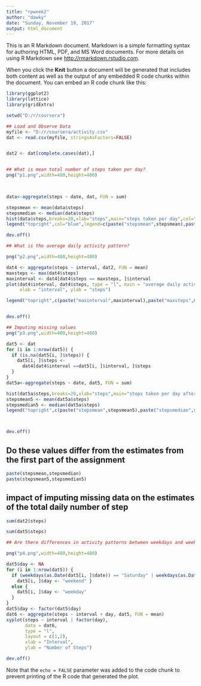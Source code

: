 ---
title: "rpweek2"
author: "dawky"
date: "Sunday, November 19, 2017"
output: html_document
---

This is an R Markdown document. Markdown is a simple formatting syntax for authoring HTML, PDF, and MS Word documents. For more details on using R Markdown see <http://rmarkdown.rstudio.com>.

When you click the **Knit** button a document will be generated that includes both content as well as the output of any embedded R code chunks within the document. You can embed an R code chunk like this:

```{r}
library(ggplot2) 
library(lattice) 
library(gridExtra) 

setwd("D:/r/coursera")

## Load and Observe Data 
myfile <- "D:/r/coursera/activity.csv" 
dat <- read.csv(myfile, stringsAsFactors=FALSE) 


dat2 <- dat[complete.cases(dat),] 


## What is mean total number of steps taken per day? 
png("p1.png",width=480,height=480)

 

data<-aggregate(steps ~ date, dat, FUN = sum) 

stepsmean <- mean(data$steps) 
stepsmedian <- median(data$steps)
hist(data$steps,breaks=20,xlab="steps",main="steps taken per day",col="grey")
legend("topright",col="blue",legend=c(paste("stepsmean",stepsmean),paste("stepsmedian",stepsmedian)))

dev.off()

## What is the average daily activity pattern? 

png("p2.png",width=480,height=480)

dat4 <- aggregate(steps ~ interval, dat2, FUN = mean) 
maxsteps <- max(dat4$steps) 
maxinterval <- dat4[dat4$steps == maxsteps, ]$interval
plot(dat4$interval, dat4$steps, type = "l", main = "average daily activity pattern", 
     xlab = "interval", ylab = "steps") 

legend("topright",c(paste("maxinterval",maxinterval),paste("maxsteps",maxsteps))) 


dev.off()

## Imputing missing values 
png("p3.png",width=480,height=480)

dat5 <- dat
for (i in 1:nrow(dat5)) { 
  if (is.na(dat5[i, ]$steps)) { 
    dat5[i, ]$steps <- 
      dat4[dat4$interval ==dat5[i, ]$interval, ]$steps 
  } 
} 
dat5a<-aggregate(steps ~ date, dat5, FUN = sum) 

hist(dat5a$steps,breaks=20,xlab="steps",main="steps taken per day after inputing",col="grey")
stepsmean5 <- mean(dat5a$steps) 
stepsmedian5 <- median(dat5a$steps) 
legend("topright",c(paste("stepsmean",stepsmean5),paste("stepsmedian",stepsmedian5)))



dev.off()

```

## Do these values differ from the estimates from the first part of the assignment

```{r}
paste(stepsmean,stepsmedian)  
paste(stepsmean5,stepsmedian5)
```

## impact of imputing missing data on the estimates of the total daily number of step
```{r}
sum(dat2$steps)  

sum(dat5$steps)
```

```{r}

## Are there differences in activity patterns between weekdays and weekends? 

png("p4.png",width=480,height=480)

dat5$day <- NA 
for (i in 1:nrow(dat5)) { 
  if (weekdays(as.Date(dat5[i, ]$date)) == "Saturday" | weekdays(as.Date(dat5[i, ]$date)) == "Sunday") { 
    dat5[i, ]$day <- "weekend" }
  else { 
    dat5[i, ]$day <- "weekday" 
  } 
} 
dat5$day <- factor(dat5$day) 
dat6 <- aggregate(steps ~ interval + day, dat5, FUN = mean) 
xyplot(steps ~ interval | factor(day), 
       data = dat6, 
       type = "l", 
       layout = c(1,2), 
       xlab = "Interval", 
       ylab = "Number of Steps")

dev.off()

```

Note that the `echo = FALSE` parameter was added to the code chunk to prevent printing of the R code that generated the plot.
